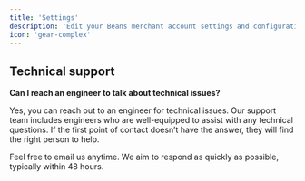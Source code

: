 ```yaml
---
title: 'Settings'
description: 'Edit your Beans merchant account settings and configuration.'
icon: 'gear-complex'
---
```


## Technical support

**Can I reach an engineer to talk about technical issues?**

Yes, you can reach out to an engineer for technical issues. Our support team includes
engineers who are well-equipped to assist with any technical questions. If the first point
of contact doesn’t have the answer, they will find the right person to help.

Feel free to email us anytime. We aim to respond as quickly as possible, typically within
48 hours.
